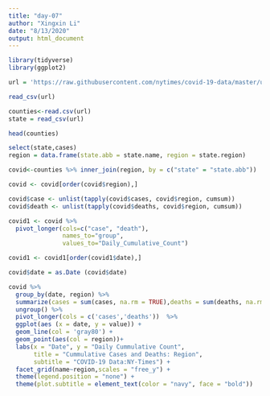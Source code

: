 ```yaml
---
title: "day-07"
author: "Xingxin Li"
date: "8/13/2020"
output: html_document
---
```


```r
library(tidyverse)
library(ggplot2)

url = 'https://raw.githubusercontent.com/nytimes/covid-19-data/master/us-counties.csv'

read_csv(url)

counties<-read.csv(url)
state = read_csv(url)

head(counties)

select(state,cases)
region = data.frame(state.abb = state.name, region = state.region)

covid<-counties %>% inner_join(region, by = c("state" = "state.abb"))

covid <- covid[order(covid$region),]

covid$case <- unlist(tapply(covid$cases, covid$region, cumsum))
covid$death <- unlist(tapply(covid$deaths, covid$region, cumsum))

covid1 <- covid %>%
  pivot_longer(cols=c("case", "death"),
               names_to="group",
               values_to="Daily_Cumulative_Count")

covid1 <- covid1[order(covid1$date),]

covid$date = as.Date (covid$date)

covid %>%
  group_by(date, region) %>%
  summarize(cases = sum(cases, na.rm = TRUE),deaths = sum(deaths, na.rm = TRUE)) %>%
  ungroup() %>%
  pivot_longer(cols = c('cases','deaths'))  %>%
  ggplot(aes (x = date, y = value)) +
  geom_line(col = 'gray80') +
  geom_point(aes(col = region))+
  labs(x = "Date", y = "Daily Cummulative Count",
       title = "Cummulative Cases and Deaths: Region",
       subtitle = "COVID-19 Data:NY-Times") +
  facet_grid(name~region,scales = "free_y") +
  theme(legend.position = "none") +
  theme(plot.subtitle = element_text(color = "navy", face = "bold"))
```

